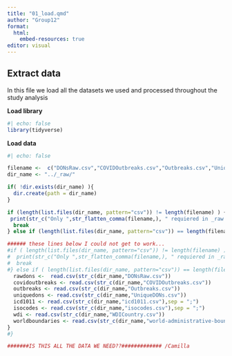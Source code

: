 ```yaml
---
title: "01_load.qmd"
author: "Group12"
format: 
  html:
    embed-resources: true
editor: visual
---
```


## Extract data

In this file we load all the datasets we used and processed throughout the study analysis

**Load library**

```r
#| echo: false
library(tidyverse)

```

**Load data**

```r
#| echo: false

filename <-  c("DONsRaw.csv","COVIDOutbreaks.csv","Outbreaks.csv","UniqueDONs.csv","icd1011.csv","isocodes.csv","WDICountry.csv", "world-administrative-boundaries.csv")
dir_name <- "../_raw/"

if( !dir.exists(dir_name) ){
  dir.create(path = dir_name)
}

if (length(list.files(dir_name, pattern="csv")) != length(filename) ) {
 print(str_c("Only ",str_flatten_comma(filename,), " requiered in _raw folder"))
  break
} else if (length(list.files(dir_name, pattern="csv")) == length(filename)) { 

###### these lines below I could not get to work... 
#if ( length(list.files(dir_name, pattern="csv")) != length(filename) ) {
#  print(str_c("Only ",str_flatten_comma(filename,), " requiered in _raw folder"))
#  break
#} else if ( length(list.files(dir_name, pattern="csv")) == length(filename)) { 
  rawdons <-  read.csv(str_c(dir_name,"DONsRaw.csv"))
  covidoutbreaks <- read.csv(str_c(dir_name,"COVIDOutbreaks.csv"))
  outbreaks <- read.csv(str_c(dir_name,"Outbreaks.csv"))
  uniquedons <- read.csv(str_c(dir_name,"UniqueDONs.csv"))
  icd1011 <- read.csv(str_c(dir_name,"icd1011.csv"),sep = ";")
  isocodes <- read.csv(str_c(dir_name,"isocodes.csv"),sep = ";")
  wdi <- read.csv(str_c(dir_name,"WDICountry.csv"))
  worldboundaries <- read.csv(str_c(dir_name,"world-administrative-boundaries.csv"),sep = ";")
}
#}

#######IS THIS ALL THE DATA WE NEED??############# /Camilla

```
